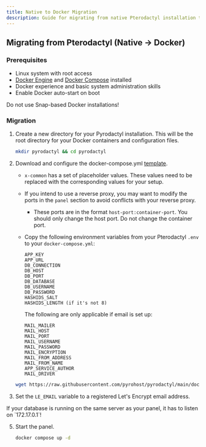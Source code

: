 ```yaml
---
title: Native to Docker Migration
description: Guide for migrating from native Pterodactyl installation to Pyrodactyl with Docker
---
```


## Migrating from Pterodactyl (Native → Docker)

### Prerequisites

- Linux system with root access
- [Docker Engine](https://docs.docker.com/engine/install/) and [Docker Compose](https://docs.docker.com/compose/install/) installed
- Docker experience and basic system administration skills
- Enable Docker auto-start on boot

<Callout type="warn">
   Do not use Snap-based Docker installations!
</Callout>

### Migration

1. Create a new directory for your Pyrodactyl installation. This will be the root directory for your Docker containers and configuration files.

   ```bash
   mkdir pyrodactyl && cd pyrodactyl
   ```

2. Download and configure the docker-compose.yml [template](https://raw.githubusercontent.com/pyrohost/pyrodactyl/main/docker-compose.example.yml).
   - `x-common` has a set of placeholder values. These values need to be replaced with the corresponding values for your setup.
   - If you intend to use a reverse proxy, you may want to modify the ports in the `panel` section to avoid conflicts with your reverse proxy.
      - These ports are in the format `host-port:container-port`. You should only change the host port. Do not change the container port.
   - Copy the following environment variables from your Pterodactyl `.env` to your `docker-compose.yml`:

      ```
      APP_KEY
      APP_URL
      DB_CONNECTION
      DB_HOST
      DB_PORT
      DB_DATABASE
      DB_USERNAME
      DB_PASSWORD
      HASHIDS_SALT
      HASHIDS_LENGTH (if it's not 8)
      ```

      The following are only applicable if email is set up:

      ```
      MAIL_MAILER
      MAIL_HOST
      MAIL_PORT
      MAIL_USERNAME
      MAIL_PASSWORD
      MAIL_ENCRYPTION
      MAIL_FROM_ADDRESS
      MAIL_FROM_NAME
      APP_SERVICE_AUTHOR
      MAIL_DRIVER
      ```
   
   ```bash
   wget https://raw.githubusercontent.com/pyrohost/pyrodactyl/main/docker-compose.example.yml -O docker-compose.yml
   ```

3. Set the `LE_EMAIL` variable to a registered Let's Encrypt email address.

<Callout type="warn">
   If your database is running on the same server as your panel, it has to listen on `172.17.0.1`!
</Callout>

5. Start the panel.
   ```bash
   docker compose up -d
   ```